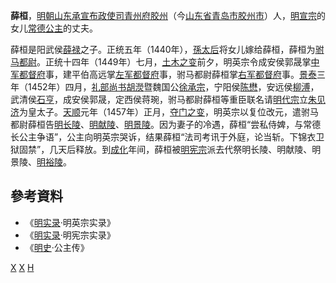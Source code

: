 '''薛桓'''，[[明朝|明朝]][[山东承宣布政使司|山东承宣布政使司]][[青州府|青州府]][[胶州|胶州]]（今[[山东省|山东省]][[青岛市|青岛市]][[胶州市|胶州市]]）人，[[明宣宗|明宣宗]]的女儿[[常德公主|常德公主]]的丈夫。

薛桓是阳武侯[[薛禄|薛禄]]之子。正统五年（1440年），[[孝恭章皇后|孫太后]]将女儿嫁给薛桓，薛桓为[[驸马都尉|驸马都尉]]。正统十四年（1449年）七月，[[土木之变|土木之变]]前夕，明英宗令成安侯郭晟掌[[中军都督府|中军都督府]]事，建平伯高远掌[[左军都督府|左军都督府]]事，驸马都尉薛桓掌[[右军都督府|右军都督府]]事。[[景泰|景泰]]三年（1452年）四月，[[礼部尚书|礼部尚书]][[胡濙|胡濙]]暨魏国公[[徐承宗|徐承宗]]，宁阳侯[[陈懋|陈懋]]，安远侯[[柳溥|柳溥]]，武清侯[[石亨|石亨]]，成安侯郭晟，定西侯蒋琬，驸马都尉薛桓等重臣联名请[[明代宗|明代宗]]立[[朱见济|朱见济]]为皇太子。[[天顺_(明朝)|天顺]]元年（1457年）正月，[[夺门之变|夺门之变]]，明英宗以复位改元，遣驸马都尉薛桓告[[明长陵|明长陵]]、[[明献陵|明献陵]]、[[明景陵|明景陵]]。因为妻子的冷遇，薛桓“尝私侍婢，与常德长公主争语”，公主向明英宗哭诉，结果薛桓“法司考讯于外庭，论当斩。下锦衣卫狱固禁”，几天后释放。到[[成化|成化]]年间，薛桓被[[明宪宗|明宪宗]]派去代祭明长陵、明献陵、明景陵、[[明裕陵|明裕陵]]。
== 參考資料 ==
* 《[[明实录|明实录]]·明英宗实录》
* 《[[明实录|明实录]]·明宪宗实录》
* 《[[明史|明史]]·公主传》
[[Category:明朝驸马都尉|X]]
[[Category:胶州人|X]]
[[Category:薛姓|H]]
